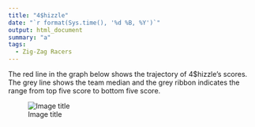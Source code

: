 ```yaml
---
title: "4$hizzle"
date: "`r format(Sys.time(), '%d %B, %Y')`"
output: html_document
summary: "a"
tags:
  - Zig-Zag Racers
---
```


The red line in the graph below shows the trajectory of 4$hizzle's scores. The grey line shows the team median and the grey ribbon indicates the range from top five score to bottom five score.

![Image title](4hizzle.jpg)
